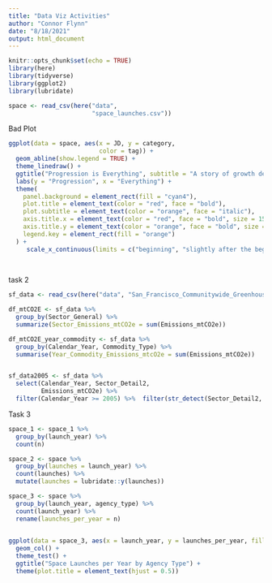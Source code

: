 ```yaml
---
title: "Data Viz Activities"
author: "Connor Flynn"
date: "8/18/2021"
output: html_document
---
```


```r
knitr::opts_chunk$set(echo = TRUE)
library(here)
library(tidyverse)
library(ggplot2)
library(lubridate)
```

```r
space <- read_csv(here("data",
                       "space_launches.csv"))
```


Bad Plot

```r
ggplot(data = space, aes(x = JD, y = category,
                         color = tag)) +
  geom_abline(show.legend = TRUE) +
  theme_linedraw() +
  ggtitle("Progression is Everything", subtitle = "A story of growth demonstrated by space data") +
  labs(y = "Progression", x = "Everything") +
  theme(
    panel.background = element_rect(fill = "cyan4"),
    plot.title = element_text(color = "red", face = "bold"),
    plot.subtitle = element_text(color = "orange", face = "italic"),
    axis.title.x = element_text(color = "red", face = "bold", size = 15),
    axis.title.y = element_text(color = "orange", face = "bold", size = 15),
    legend.key = element_rect(fill = "orange") 
  ) +
     scale_x_continuous(limits = c("beginning", "slightly after the begining"))
                        
    


```

task 2

```r
sf_data <- read_csv(here("data", "San_Francisco_Communitywide_Greenhouse_Gas_Inventory.csv"))

df_mtCO2E <- sf_data %>% 
  group_by(Sector_General) %>% 
  summarize(Sector_Emissions_mtCO2e = sum(Emissions_mtCO2e))

df_mtCO2E_year_commodity <- sf_data %>% 
  group_by(Calendar_Year, Commodity_Type) %>% 
  summarise(Year_Commodity_Emissions_mtcO2e = sum(Emissions_mtCO2e))


sf_data2005 <- sf_data %>% 
  select(Calendar_Year, Sector_Detail2,
         Emissions_mtCO2e) %>% 
  filter(Calendar_Year >= 2005) %>%  filter(str_detect(Sector_Detail2, pattern = "PG&E"))
```

Task 3

```r
space_1 <- space_1 %>% 
  group_by(launch_year) %>% 
  count(n)

space_2 <- space %>% 
  group_by(launches = launch_year) %>% 
  count(launches) %>% 
  mutate(launches = lubridate::y(launches))

space_3 <- space %>% 
  group_by(launch_year, agency_type) %>%
  count(launch_year) %>% 
  rename(launches_per_year = n) 
  

ggplot(data = space_3, aes(x = launch_year, y = launches_per_year, fill = agency_type)) +
  geom_col() +
  theme_test() +
  ggtitle("Space Launches per Year by Agency Type") +
  theme(plot.title = element_text(hjust = 0.5))

```


